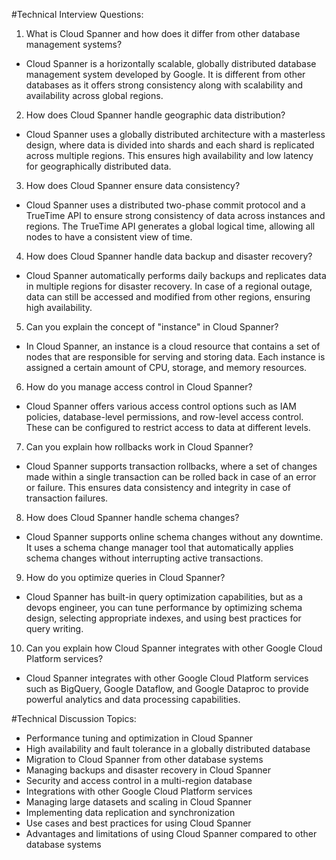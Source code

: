 

#Technical Interview Questions:

1. What is Cloud Spanner and how does it differ from other database management systems?
- Cloud Spanner is a horizontally scalable, globally distributed database management system developed by Google. It is different from other databases as it offers strong consistency along with scalability and availability across global regions.

2. How does Cloud Spanner handle geographic data distribution?
- Cloud Spanner uses a globally distributed architecture with a masterless design, where data is divided into shards and each shard is replicated across multiple regions. This ensures high availability and low latency for geographically distributed data.

3. How does Cloud Spanner ensure data consistency?
- Cloud Spanner uses a distributed two-phase commit protocol and a TrueTime API to ensure strong consistency of data across instances and regions. The TrueTime API generates a global logical time, allowing all nodes to have a consistent view of time.

4. How does Cloud Spanner handle data backup and disaster recovery?
- Cloud Spanner automatically performs daily backups and replicates data in multiple regions for disaster recovery. In case of a regional outage, data can still be accessed and modified from other regions, ensuring high availability.

5. Can you explain the concept of "instance" in Cloud Spanner?
- In Cloud Spanner, an instance is a cloud resource that contains a set of nodes that are responsible for serving and storing data. Each instance is assigned a certain amount of CPU, storage, and memory resources.

6. How do you manage access control in Cloud Spanner?
- Cloud Spanner offers various access control options such as IAM policies, database-level permissions, and row-level access control. These can be configured to restrict access to data at different levels.

7. Can you explain how rollbacks work in Cloud Spanner?
- Cloud Spanner supports transaction rollbacks, where a set of changes made within a single transaction can be rolled back in case of an error or failure. This ensures data consistency and integrity in case of transaction failures.

8. How does Cloud Spanner handle schema changes?
- Cloud Spanner supports online schema changes without any downtime. It uses a schema change manager tool that automatically applies schema changes without interrupting active transactions.

9. How do you optimize queries in Cloud Spanner?
- Cloud Spanner has built-in query optimization capabilities, but as a devops engineer, you can tune performance by optimizing schema design, selecting appropriate indexes, and using best practices for query writing.

10. Can you explain how Cloud Spanner integrates with other Google Cloud Platform services?
- Cloud Spanner integrates with other Google Cloud Platform services such as BigQuery, Google Dataflow, and Google Dataproc to provide powerful analytics and data processing capabilities.

#Technical Discussion Topics:

- Performance tuning and optimization in Cloud Spanner
- High availability and fault tolerance in a globally distributed database
- Migration to Cloud Spanner from other database systems
- Managing backups and disaster recovery in Cloud Spanner
- Security and access control in a multi-region database
- Integrations with other Google Cloud Platform services
- Managing large datasets and scaling in Cloud Spanner
- Implementing data replication and synchronization
- Use cases and best practices for using Cloud Spanner
- Advantages and limitations of using Cloud Spanner compared to other database systems